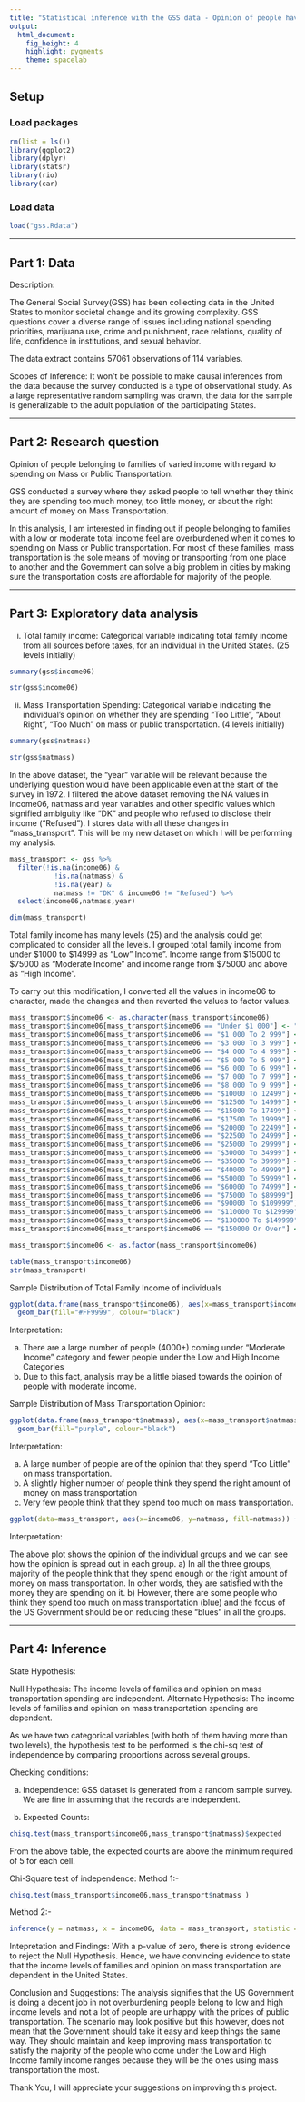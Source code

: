 ```yaml
---
title: "Statistical inference with the GSS data - Opinion of people having different financial backgrounds/family income with respect to their spending on Mass Transportation"
output: 
  html_document: 
    fig_height: 4
    highlight: pygments
    theme: spacelab
---
```


## Setup

### Load packages

```r
rm(list = ls())
library(ggplot2)
library(dplyr)
library(statsr)
library(rio)
library(car)
```

### Load data


```r
load("gss.Rdata")
```



* * *

## Part 1: Data

Description:

The General Social Survey(GSS) has been collecting data in the United States to monitor societal change and its growing complexity. GSS questions cover a diverse range of issues including national spending priorities, marijuana use, crime and punishment, race relations, quality of life, confidence in institutions, and sexual behavior.

The data extract contains 57061 observations of 114 variables.

Scopes of Inference:
It won't be possible to make causal inferences from the data because the survey conducted is a type of observational study. As a large representative random sampling was drawn, the data for the sample is generalizable to the adult population of the participating States.

* * *

## Part 2: Research question

Opinion of people belonging to families of varied income with regard to spending on Mass or Public Transportation.

GSS conducted a survey where they asked people to tell whether they think they are spending too much money, too little money, or about the right amount of money on Mass Transportation.

In this analysis, I am interested in finding out if people belonging to families with a low or moderate total income feel are overburdened when it comes to spending on Mass or Public transportation. For most of these families, mass transportation is the sole means of moving or transporting from one place to another and the Government can solve a big problem in cities by making sure the transportation costs are affordable for majority of the people.

* * *

## Part 3: Exploratory data analysis

i) Total family income: Categorical variable indicating total family income from all sources before taxes, for an individual in the United States. (25 levels initially)
```r
summary(gss$income06)
```

```r
str(gss$income06)
```
ii) Mass Transportation Spending: Categorical variable indicating the individual's opinion on whether they are spending "Too Little", "About Right", "Too Much" on mass or public transportation. (4 levels initially)
```r
summary(gss$natmass)
```

```r
str(gss$natmass)
```

In the above dataset, the "year" variable will be relevant because the underlying question would have been applicable even at the start of the survey in 1972.
I filtered the above dataset removing the NA values in income06, natmass and year variables and other specific values which signified ambiguity like "DK" and people who refused to disclose their income ("Refused"). I stores data with all these changes in "mass_transport". This will be my new dataset on which I will be performing my analysis.
```r
mass_transport <- gss %>%
  filter(!is.na(income06) &
           !is.na(natmass) &
           !is.na(year) &
           natmass != "DK" & income06 != "Refused") %>%  
  select(income06,natmass,year)

dim(mass_transport)
```

Total family income has many levels (25) and the analysis could get complicated to consider all the levels. I grouped total family income from under $1000 to $14999 as "Low" Income". Income range from $15000 to $75000 as "Moderate Income" and income range from $75000 and above as "High Income".

To carry out this modification, I converted all the values in income06 to character, made the changes and then reverted the values to factor values.
```r
mass_transport$income06 <- as.character(mass_transport$income06)
mass_transport$income06[mass_transport$income06 == "Under $1 000"] <- "Low Income"
mass_transport$income06[mass_transport$income06 == "$1 000 To 2 999"] <- "Low Income"
mass_transport$income06[mass_transport$income06 == "$3 000 To 3 999"] <- "Low Income"
mass_transport$income06[mass_transport$income06 == "$4 000 To 4 999"] <- "Low Income"
mass_transport$income06[mass_transport$income06 == "$5 000 To 5 999"] <- "Low Income"
mass_transport$income06[mass_transport$income06 == "$6 000 To 6 999"] <- "Low Income"
mass_transport$income06[mass_transport$income06 == "$7 000 To 7 999"] <- "Low Income"
mass_transport$income06[mass_transport$income06 == "$8 000 To 9 999"] <- "Low Income"
mass_transport$income06[mass_transport$income06 == "$10000 To 12499"] <- "Low Income"
mass_transport$income06[mass_transport$income06 == "$12500 To 14999"] <- "Low Income"
mass_transport$income06[mass_transport$income06 == "$15000 To 17499"] <- "Moderate Income"
mass_transport$income06[mass_transport$income06 == "$17500 To 19999"] <- "Moderate Income"
mass_transport$income06[mass_transport$income06 == "$20000 To 22499"] <- "Moderate Income"
mass_transport$income06[mass_transport$income06 == "$22500 To 24999"] <- "Moderate Income"
mass_transport$income06[mass_transport$income06 == "$25000 To 29999"] <- "Moderate Income"
mass_transport$income06[mass_transport$income06 == "$30000 To 34999"] <- "Moderate Income"
mass_transport$income06[mass_transport$income06 == "$35000 To 39999"] <- "Moderate Income"
mass_transport$income06[mass_transport$income06 == "$40000 To 49999"] <- "Moderate Income"
mass_transport$income06[mass_transport$income06 == "$50000 To 59999"] <- "Moderate Income"
mass_transport$income06[mass_transport$income06 == "$60000 To 74999"] <- "Moderate Income"
mass_transport$income06[mass_transport$income06 == "$75000 To $89999"] <- "High Income"
mass_transport$income06[mass_transport$income06 == "$90000 To $109999"] <- "High Income"
mass_transport$income06[mass_transport$income06 == "$110000 To $129999"] <- "High Income"
mass_transport$income06[mass_transport$income06 == "$130000 To $149999"] <- "High Income"
mass_transport$income06[mass_transport$income06 == "$150000 Or Over"] <- "High Income"

mass_transport$income06 <- as.factor(mass_transport$income06)


```

```r
table(mass_transport$income06)
str(mass_transport)
```

Sample Distribution of Total Family Income of individuals
```r
ggplot(data.frame(mass_transport$income06), aes(x=mass_transport$income06)) +
  geom_bar(fill="#FF9999", colour="black")
```
Interpretation:

a) There are a large number of people (4000+) coming under "Moderate Income" category and fewer people under the Low and High Income Categories
b) Due to this fact, analysis may be a little biased towards the opinion of people with moderate income.

Sample Distribution of Mass Transportation Opinion:
```r
ggplot(data.frame(mass_transport$natmass), aes(x=mass_transport$natmass)) +
  geom_bar(fill="purple", colour="black")
```
Interpretation:

a) A large number of people are of the opinion that they spend "Too Little" on mass transportation.
b) A slightly higher number of people think they spend the right amount of money on mass transportation
c) Very few people think that they spend too much on mass transportation.


```r

ggplot(data=mass_transport, aes(x=income06, y=natmass, fill=natmass)) + geom_bar(stat="identity")
```
Interpretation:

The above plot shows the opinion of the individual groups and we can see how the opinion is spread out in each group.
a) In all the three groups, majority of the people think that they spend enough or the right amount of money on mass transportation. In other words, they are satisfied with the money they are spending on it.
b) However, there are some people who think they spend too much on mass transportation (blue) and the focus of the US Government should be on reducing these "blues" in all the groups.


* * *

## Part 4: Inference

State Hypothesis:

Null Hypothesis: The income levels of families and opinion on mass transportation spending are independent.
Alternate Hypothesis: The income levels of families and opinion on mass transportation spending are dependent.

As we have two categorical variables (with both of them having more than two levels), the hypothesis test to be performed is the chi-sq test of independence by comparing proportions across several groups.

Checking conditions:

a) Independence: GSS dataset is generated from a random sample survey. We are fine in assuming that the records are independent.

b) Expected Counts:
```r
chisq.test(mass_transport$income06,mass_transport$natmass)$expected
```
From the above table, the expected counts are above the minimum required of 5 for each cell.

Chi-Square test of independence:
Method 1:-
```r
chisq.test(mass_transport$income06,mass_transport$natmass )
```

Method 2:-
```r
inference(y = natmass, x = income06, data = mass_transport, statistic = "proportion", type = "ht", null = 0, alternative = "greater", method = "theoretical")
```


Intepretation and Findings:
With a p-value of zero, there is strong evidence to reject the Null Hypothesis. Hence, we have convincing evidence to state that the income levels of families and opinion on mass transportation are dependent in the United States.


Conclusion and Suggestions:
The analysis signifies that the US Government is doing a decent job in not overburdening people belong to low and high income levels and not a lot of people are unhappy with the prices of public transportation. The scenario may look positive but this however, does not mean that the Government should take it easy and keep things the same way. They should maintain and keep improving mass transportation to satisfy the majority of the people who come under the Low and High Income family income ranges because they will be the ones using mass transportation the most.

Thank You,
I will appreciate your suggestions on improving this project.
